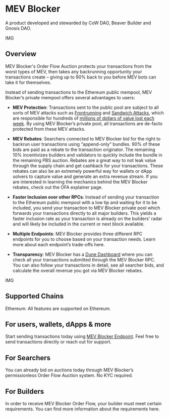 # MEV Blocker

A product developed and stewarded by CoW DAO, Beaver Builder and Gnosis DAO.

IMG

## Overview 

MEV Blocker's Order Flow Auction protects your transactions from the worst types of MEV, then takes any backrunning opportunity your transactions create – giving up to 90% back to you before MEV bots can take it for themselves.

Instead of sending transactions to the Ethereum public mempool, MEV Blocker’s private mempool offers several advantages to users:

  - **MEV Protection**: Transactions sent to the public pool are subject to all sorts of MEV attacks such as [Frontrunning](https://blog.cow.fi/what-is-frontrunning-b2641ad7af21) and [Sandwich Attacks](https://blog.cow.fi/what-is-a-sandwich-attack-and-how-can-you-protect-yourself-b101c9a9b9b3), which are responsible for hundreds of [millions of dollars of value lost each week](https://eigenphi.io/mev/ethereum/sandwich). By using MEV Blocker’s private pool, all transactions are de-facto protected from these MEV attacks.

  - **MEV Rebates**: Searchers connected to MEV Blocker bid for the right to backrun user transactions using “append-only” bundles. 90% of these bids are paid as a rebate to the transaction originator. The remaining 10% incentivizes builders and validators to quickly include the bundle in the remaining PBS auction. Rebates are a great way to not leak value through the supply chain and get cashback for your transactions. These rebates can also be an extremely powerful way for wallets or dApp solvers to capture value and generate an extra revenue stream. If you are interested in learning the mechanics behind the MEV Blocker rebates, check out the OFA explainer page.

  - **Faster Inclusion over other RPCs**: Instead of sending your transaction to the Ethereum public mempool with a low tip and waiting for it to be included, you send your transaction to MEV Blocker private pool which forwards your transactions directly to all major builders. This yields a faster inclusion rate as your transaction is already on the builders’ radar and will likely be included in the current or next block available.

  - **Multiple Endpoints**: MEV Blocker provides three different RPC endpoints for you to choose based on your transaction needs. Learn more about each endpoint’s trade-offs here. 

  - **Transparency**: MEV Blocker has a [Dune Dashboard](https://dune.com/cowprotocol/mev-blocker)
where you can check all your transactions submitted through the MEV Blocker RPC. You can also follow your transactions  in detail, see all searcher bids, and calculate the overall revenue you got via MEV Blocker rebates.

IMG

## Supported Chains

Ethereum: All features are supported on Ethereum.

## For users, wallets, dApps & more

Start sending transactions today using [MEV Blocker Endpoint](https://rpc.mevblocker.io). Feel free to send transactions directly or reach out for support.

## For Searchers

You can already bid on auctions today through MEV Blocker’s permissionless Order Flow Auction system. No KYC required.

## For Builders

In order to receive MEV Blocker Order Flow, your builder must meet certain requirements. You can find more information about the requirements here.
